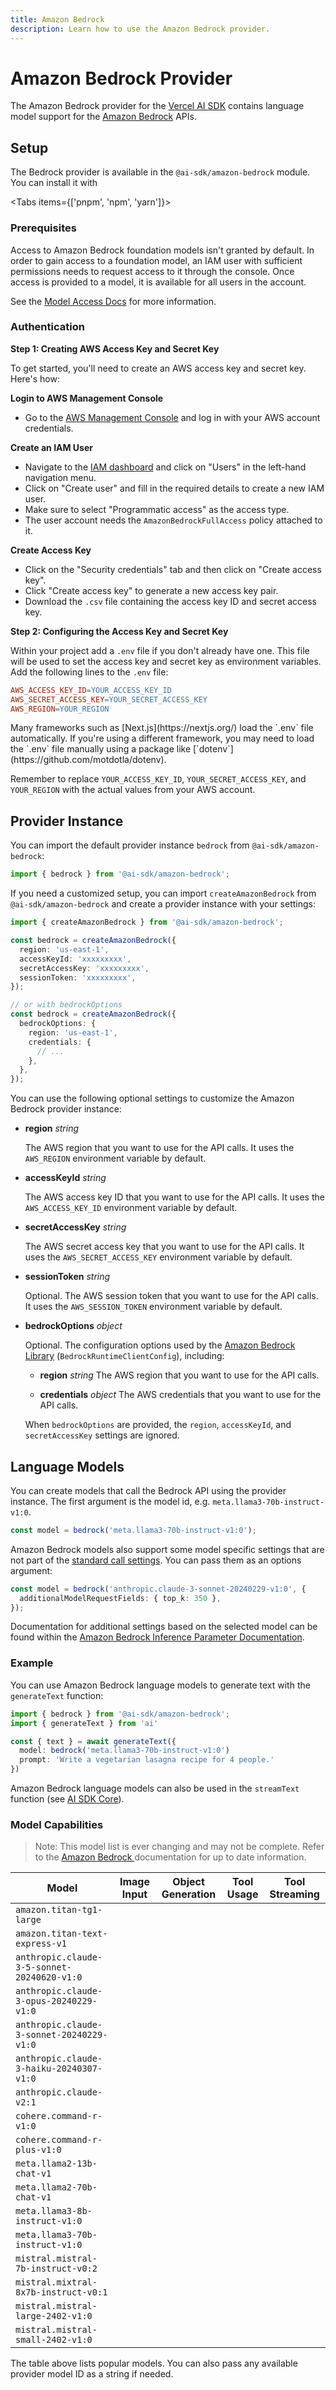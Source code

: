 ```yaml
---
title: Amazon Bedrock
description: Learn how to use the Amazon Bedrock provider.
---
```


# Amazon Bedrock Provider

The Amazon Bedrock provider for the [Vercel AI SDK](https://sdk.vercel.ai/docs) contains language model support for the [Amazon Bedrock](https://aws.amazon.com/bedrock) APIs.

## Setup

The Bedrock provider is available in the `@ai-sdk/amazon-bedrock` module. You can install it with

<Tabs items={['pnpm', 'npm', 'yarn']}>
  <Tab>
    <Snippet text="pnpm add @ai-sdk/amazon-bedrock" dark />
  </Tab>
  <Tab>
    <Snippet text="npm install @ai-sdk/amazon-bedrock" dark />
  </Tab>
  <Tab>
    <Snippet text="yarn add @ai-sdk/amazon-bedrock" dark />
  </Tab>
</Tabs>

### Prerequisites

Access to Amazon Bedrock foundation models isn't granted by default. In order to gain access to a foundation model, an IAM user with sufficient permissions needs to request access to it through the console. Once access is provided to a model, it is available for all users in the account.

See the [Model Access Docs](https://docs.aws.amazon.com/bedrock/latest/userguide/model-access.html) for more information.

### Authentication

**Step 1: Creating AWS Access Key and Secret Key**

To get started, you'll need to create an AWS access key and secret key. Here's how:

**Login to AWS Management Console**

- Go to the [AWS Management Console](https://console.aws.amazon.com/) and log in with your AWS account credentials.

**Create an IAM User**

- Navigate to the [IAM dashboard](https://console.aws.amazon.com/iam/home) and click on "Users" in the left-hand navigation menu.
- Click on "Create user" and fill in the required details to create a new IAM user.
- Make sure to select "Programmatic access" as the access type.
- The user account needs the `AmazonBedrockFullAccess` policy attached to it.

**Create Access Key**

- Click on the "Security credentials" tab and then click on "Create access key".
- Click "Create access key" to generate a new access key pair.
- Download the `.csv` file containing the access key ID and secret access key.

**Step 2: Configuring the Access Key and Secret Key**

Within your project add a `.env` file if you don't already have one. This file will be used to set the access key and secret key as environment variables. Add the following lines to the `.env` file:

```makefile
AWS_ACCESS_KEY_ID=YOUR_ACCESS_KEY_ID
AWS_SECRET_ACCESS_KEY=YOUR_SECRET_ACCESS_KEY
AWS_REGION=YOUR_REGION
```

<Note>
  Many frameworks such as [Next.js](https://nextjs.org/) load the `.env` file
  automatically. If you're using a different framework, you may need to load the
  `.env` file manually using a package like
  [`dotenv`](https://github.com/motdotla/dotenv).
</Note>

Remember to replace `YOUR_ACCESS_KEY_ID`, `YOUR_SECRET_ACCESS_KEY`, and `YOUR_REGION` with the actual values from your AWS account.

## Provider Instance

You can import the default provider instance `bedrock` from `@ai-sdk/amazon-bedrock`:

```ts
import { bedrock } from '@ai-sdk/amazon-bedrock';
```

If you need a customized setup, you can import `createAmazonBedrock` from `@ai-sdk/amazon-bedrock` and create a provider instance with your settings:

```ts
import { createAmazonBedrock } from '@ai-sdk/amazon-bedrock';

const bedrock = createAmazonBedrock({
  region: 'us-east-1',
  accessKeyId: 'xxxxxxxxx',
  secretAccessKey: 'xxxxxxxxx',
  sessionToken: 'xxxxxxxxx',
});

// or with bedrockOptions
const bedrock = createAmazonBedrock({
  bedrockOptions: {
    region: 'us-east-1',
    credentials: {
      // ...
    },
  },
});
```

You can use the following optional settings to customize the Amazon Bedrock provider instance:

- **region** _string_

  The AWS region that you want to use for the API calls.
  It uses the `AWS_REGION` environment variable by default.

- **accessKeyId** _string_

  The AWS access key ID that you want to use for the API calls.
  It uses the `AWS_ACCESS_KEY_ID` environment variable by default.

- **secretAccessKey** _string_

  The AWS secret access key that you want to use for the API calls.
  It uses the `AWS_SECRET_ACCESS_KEY` environment variable by default.

- **sessionToken** _string_

  Optional. The AWS session token that you want to use for the API calls.
  It uses the `AWS_SESSION_TOKEN` environment variable by default.

- **bedrockOptions** _object_

  Optional. The configuration options used by the [Amazon Bedrock Library](https://docs.aws.amazon.com/AWSJavaScriptSDK/v3/latest/Package/-aws-sdk-client-bedrock-runtime/)
  (`BedrockRuntimeClientConfig`), including:

  - **region** _string_
    The AWS region that you want to use for the API calls.

  - **credentials** _object_
    The AWS credentials that you want to use for the API calls.

  When `bedrockOptions` are provided, the `region`, `accessKeyId`, and `secretAccessKey` settings are ignored.

## Language Models

You can create models that call the Bedrock API using the provider instance.
The first argument is the model id, e.g. `meta.llama3-70b-instruct-v1:0`.

```ts
const model = bedrock('meta.llama3-70b-instruct-v1:0');
```

Amazon Bedrock models also support some model specific settings that are not part of the [standard call settings](/docs/ai-sdk-core/settings).
You can pass them as an options argument:

```ts
const model = bedrock('anthropic.claude-3-sonnet-20240229-v1:0', {
  additionalModelRequestFields: { top_k: 350 },
});
```

Documentation for additional settings based on the selected model can be found within the [Amazon Bedrock Inference Parameter Documentation](https://docs.aws.amazon.com/bedrock/latest/userguide/model-parameters.html).

### Example

You can use Amazon Bedrock language models to generate text with the `generateText` function:

```ts
import { bedrock } from '@ai-sdk/amazon-bedrock';
import { generateText } from 'ai'

const { text } = await generateText({
  model: bedrock('meta.llama3-70b-instruct-v1:0')
  prompt: 'Write a vegetarian lasagna recipe for 4 people.'
})
```

Amazon Bedrock language models can also be used in the `streamText` function
(see [AI SDK Core](/docs/ai-sdk-core)).

### Model Capabilities

> Note: This model list is ever changing and may not be complete. Refer to the [Amazon Bedrock ](https://docs.aws.amazon.com/bedrock/latest/userguide/conversation-inference.html#conversation-inference-supported-models-features) documentation for up to date information.

| Model                                       | Image Input         | Object Generation   | Tool Usage          | Tool Streaming      |
| ------------------------------------------- | ------------------- | ------------------- | ------------------- | ------------------- |
| `amazon.titan-tg1-large`                    | <Cross size={18} /> | <Cross size={18} /> | <Cross size={18} /> | <Cross size={18} /> |
| `amazon.titan-text-express-v1`              | <Cross size={18} /> | <Cross size={18} /> | <Cross size={18} /> | <Cross size={18} /> |
| `anthropic.claude-3-5-sonnet-20240620-v1:0` | <Check size={18} /> | <Check size={18} /> | <Check size={18} /> | <Check size={18} /> |
| `anthropic.claude-3-opus-20240229-v1:0`     | <Check size={18} /> | <Check size={18} /> | <Check size={18} /> | <Check size={18} /> |
| `anthropic.claude-3-sonnet-20240229-v1:0`   | <Check size={18} /> | <Check size={18} /> | <Check size={18} /> | <Check size={18} /> |
| `anthropic.claude-3-haiku-20240307-v1:0`    | <Check size={18} /> | <Check size={18} /> | <Check size={18} /> | <Check size={18} /> |
| `anthropic.claude-v2:1`                     | <Cross size={18} /> | <Cross size={18} /> | <Cross size={18} /> | <Cross size={18} /> |
| `cohere.command-r-v1:0`                     | <Cross size={18} /> | <Cross size={18} /> | <Check size={18} /> | <Cross size={18} /> |
| `cohere.command-r-plus-v1:0`                | <Cross size={18} /> | <Cross size={18} /> | <Check size={18} /> | <Cross size={18} /> |
| `meta.llama2-13b-chat-v1`                   | <Cross size={18} /> | <Cross size={18} /> | <Cross size={18} /> | <Cross size={18} /> |
| `meta.llama2-70b-chat-v1`                   | <Cross size={18} /> | <Cross size={18} /> | <Cross size={18} /> | <Cross size={18} /> |
| `meta.llama3-8b-instruct-v1:0`              | <Cross size={18} /> | <Cross size={18} /> | <Cross size={18} /> | <Cross size={18} /> |
| `meta.llama3-70b-instruct-v1:0`             | <Cross size={18} /> | <Cross size={18} /> | <Cross size={18} /> | <Cross size={18} /> |
| `mistral.mistral-7b-instruct-v0:2`          | <Cross size={18} /> | <Cross size={18} /> | <Cross size={18} /> | <Cross size={18} /> |
| `mistral.mixtral-8x7b-instruct-v0:1`        | <Cross size={18} /> | <Cross size={18} /> | <Cross size={18} /> | <Cross size={18} /> |
| `mistral.mistral-large-2402-v1:0`           | <Cross size={18} /> | <Cross size={18} /> | <Cross size={18} /> | <Cross size={18} /> |
| `mistral.mistral-small-2402-v1:0`           | <Cross size={18} /> | <Cross size={18} /> | <Cross size={18} /> | <Cross size={18} /> |

<Note>
  The table above lists popular models. You can also pass any available provider
  model ID as a string if needed.
</Note>
